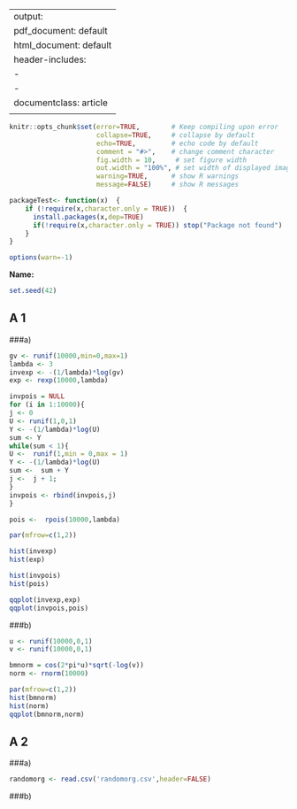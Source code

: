
---
output:
  pdf_document: default
  html_document: default
header-includes: 
    - \usepackage{amsthm}
    - \usepackage{xcolor}
documentclass: article
<!---output: beamer_presentation--->
---

```r
knitr::opts_chunk$set(error=TRUE,        # Keep compiling upon error
                      collapse=TRUE,     # collapse by default
                      echo=TRUE,         # echo code by default
                      comment = "#>",    # change comment character
                      fig.width = 10,     # set figure width
                      out.width = "100%", # set width of displayed images
                      warning=TRUE,      # show R warnings
                      message=FALSE)     # show R messages

packageTest<- function(x)  {
    if (!require(x,character.only = TRUE))  {
      install.packages(x,dep=TRUE)
      if(!require(x,character.only = TRUE)) stop("Package not found")
    }
}

options(warn=-1)
```


<!--- Solution Region --->
<style>
#solution {
  background-color: #8FBC8F;
  border-style: solid;
  border-color: blue;
  margin-left: 20px;
  margin-bottom: 15px;
  padding: 5px;
}
</style>



<!---**Sommersemester 2019 |Studiengang Data Science | Hochschule Darmstadt **--->




\theoremstyle{break}
\newtheorem{auf}{Aufgabe}

\newcommand{\R}{{\sffamily R} }

\begin{centering}
%\vspace{-2 cm}
\Huge
{\bf Uebung 6}\\
\Large
Computational Statistics\\
\normalsize
Sommersemester 2019\\
April 15, 2019\\
J. Groos (FBMN, h\_da)\\
\end{centering}


\hrulefill

**Name:**

\hrulefill

```r
set.seed(42)
```

## A 1 
###a)

```r
gv <- runif(10000,min=0,max=1)
lambda <- 3
invexp <- -(1/lambda)*log(gv)
exp <- rexp(10000,lambda)

invpois = NULL
for (i in 1:10000){
j <- 0
U <- runif(1,0,1)
Y <- -(1/lambda)*log(U)
sum <- Y
while(sum < 1){
U <-  runif(1,min = 0,max = 1) 
Y <- -(1/lambda)*log(U)
sum <-  sum + Y
j <-  j + 1; 
}
invpois <- rbind(invpois,j)
}

pois <-  rpois(10000,lambda)

par(mfrow=c(1,2))

hist(invexp)
hist(exp)

hist(invpois)
hist(pois)

qqplot(invexp,exp)
qqplot(invpois,pois)
```

###b)

```r
u <- runif(10000,0,1)
v <- runif(10000,0,1)

bmnorm = cos(2*pi*u)*sqrt(-log(v))
norm <- rnorm(10000)

par(mfrow=c(1,2))
hist(bmnorm)
hist(norm)
qqplot(bmnorm,norm)
```

## A 2
###a)
```r
randomorg <- read.csv('randomorg.csv',header=FALSE)
```

###b)
```r

```